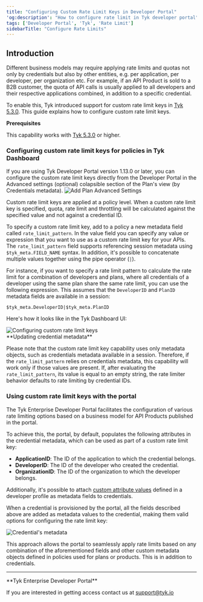 ```yaml
---
title: "Configuring Custom Rate Limit Keys in Developer Portal"
'og:description': "How to configure rate limit in Tyk developer portal"
tags: ['Developer Portal', 'Tyk', 'Rate Limit']
sidebarTitle: "Configure Rate Limits"
---
```


## Introduction

Different business models may require applying rate limits and quotas not only by credentials but also by other entities, e.g. per application, per developer, per organization etc.
For example, if an API Product is sold to a B2B customer, the quota of API calls is usually applied to all developers and their respective applications combined, in addition to a specific credential.

To enable this, Tyk introduced support for custom rate limit keys in [Tyk 5.3.0](/developer-support/release-notes/dashboard#530-release-notes). This guide explains how to configure custom rate limit keys.

**Prerequisites**

This capability works with [Tyk 5.3.0](/developer-support/release-notes/dashboard#530-release-notes) or higher.

### Configuring custom rate limit keys for policies in Tyk Dashboard


<Note>
If you are using Tyk Developer Portal version 1.13.0 or later, you can configure the custom rate limit keys directly from the Developer Portal in the Advanced settings (optional) colapsible section of the Plan's view (by Credentials metadata).
<img src="/img/dashboard/portal-management/enterprise-portal/portal-plan-advanced-settings.png" alt="Add Plan Advanced Settings" />
</Note>


Custom rate limit keys are applied at a policy level. When a custom rate limit key is specified, quota, rate limit and throttling will be calculated against the specified value and not against a credential ID.

To specify a custom rate limit key, add to a policy a new metadata field called `rate_limit_pattern`.
In the value field you can specify any value or expression that you want to use as a custom rate limit key for your APIs.
The `rate_limit_pattern` field supports referencing session metadata using `$tyk_meta.FIELD_NAME` syntax.
In addition, it's possible to concatenate multiple values together using the pipe operator (`|`).

For instance, if you want to specify a rate limit pattern to calculate the rate limit for a combination of developers and plans, where all credentials of a developer using the same plan share the same rate limit, you can use the following expression.
This assumes that the `DeveloperID` and `PlanID` metadata fields are available in a session:

```gotemplate
$tyk_meta.DeveloperID|$tyk_meta.PlanID
```

Here's how it looks like in the Tyk Dashboard UI:

<img src="/img/dashboard/portal-management/enterprise-portal/configuring-custom-rate-limit-keys.png" alt="Configuring custom rate limit keys" />

<br/>


<Note>
**Updating credential metadata**

Please note that the custom rate limit key capability uses only metadata objects, such as credentials metadata available in a session.
Therefore, if the `rate_limit_pattern` relies on credentials metadata, this capability will work only if those values are present.
If, after evaluating the `rate_limit_pattern`, its value is equal to an empty string, the rate limiter behavior defaults to rate limiting by credential IDs.
</Note>


### Using custom rate limit keys with the portal

The Tyk Enterprise Developer Portal facilitates the configuration of various rate limiting options based on a business model for API Products published in the portal.

To achieve this, the portal, by default, populates the following attributes in the credential metadata, which can be used as part of a custom rate limit key:
- **ApplicationID**: The ID of the application to which the credential belongs.
- **DeveloperID**: The ID of the developer who created the credential.
- **OrganizationID**: The ID of the organization to which the developer belongs.

Additionally, it's possible to attach [custom attribute values](/portal/customization/user-model#add-custom-attributes-to-the-user-model) defined in a developer profile as metadata fields to credentials.

When a credential is provisioned by the portal, all the fields described above are added as metadata values to the credential, making them valid options for configuring the rate limit key:

<img src="/img/dashboard/portal-management/enterprise-portal/credential-metadata.png" alt="Credential's metadata" />

This approach allows the portal to seamlessly apply rate limits based on any combination of the aforementioned fields and other custom metadata objects defined in policies used for plans or products. This is in addition to credentials.

---


<Note>
**Tyk Enterprise Developer Portal**

If you are interested in getting access contact us at [support@tyk.io](<mailto:support@tyk.io?subject=Tyk Enterprise Portal Beta>)
</Note>


